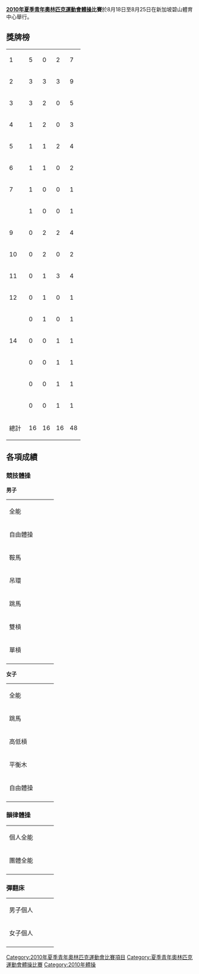 {{noteTA|G1=Sports}}
'''[[2010年夏季青年奧林匹克運動會|2010年夏季青年奧林匹克運動會]][[體操|體操]]比賽'''於8月18日至8月25日在新加坡碧山體育中心舉行。

==獎牌榜==
{| {{RankedMedalTable}}
|-
| 1 ||align=left| {{flagIOCteam|RUS|2010年夏季青年}} || 5 || 0 || 2 || 7
|-
| 2 ||align=left| {{flagIOCteam|CHN|2010年夏季青年}} || 3 || 3 || 3 || 9
|-
| 3 ||align=left| {{flagIOCteam|UKR|2010年夏季青年}} || 3 || 2 || 0 || 5
|-
| 4 ||align=left| {{flagIOCteam|ROU|2010年夏季青年}} || 1 || 2 || 0 || 3
|-
| 5 ||align=left| {{flagIOCteam|JPN|2010年夏季青年}} || 1 || 1 || 2 || 4
|-
| 6 ||align=left| {{flagIOCteam|GBR|2010年夏季青年}} || 1 || 1 || 0 || 2
|-
| 7 ||align=left| {{flagIOCteam|CUB|2010年夏季青年}} || 1 || 0 || 0 || 1
|-
|   ||align=left| {{flagIOCteam|MGL|2010年夏季青年}} || 1 || 0 || 0 || 1
|-
| 9 ||align=left| {{flagIOCteam|ESP|2010年夏季青年}} || 0 || 2 || 2 || 4
|-
| 10 ||align=left| {{flagIOCteam|BLR|2010年夏季青年}} || 0 || 2 || 0 || 2
|-
| 11 ||align=left| {{flagIOCteam|ITA|2010年夏季青年}} || 0 || 1 || 3 || 4
|-
| 12 ||align=left| {{flagIOCteam|TUR|2010年夏季青年}} || 0 || 1 || 0 || 1
|-
|   ||align=left| {{flagIOCteam|EGY|2010年夏季青年}} || 0 || 1 || 0 || 1
|-
| 14 ||align=left| {{flagIOCteam|SWE|2010年夏季青年}} || 0 || 0 || 1 || 1
|-
|    ||align=left| {{flagIOCteam|AUS|2010年夏季青年}} || 0 || 0 || 1 || 1
|-
|    ||align=left| {{flagIOCteam|GER|2010年夏季青年}} || 0 || 0 || 1 || 1
|-
|    ||align=left| {{flagIOCteam|CAN|2010年夏季青年}} || 0 || 0 || 1 || 1
|- class="sortbottom"
!colspan=2| 總計 || 16 || 16 || 16 || 48
|}

==各項成績==
===競技體操===
'''男子'''
{| {{MedalistTable}}
|-
| 全能
| {{flagIOCmedalist|[[神本雄也|神本雄也]]|JPN|2010年夏季青年}}
| {{flagIOCmedalist|[[Oleg_Stepko|Oleg Stepko]]|UKR|2010年夏季青年}}
| {{flagIOCmedalist|[[朱曉冬|朱曉冬]]|CHN|2010年夏季青年}}
|-
| 自由體操
| {{flagIOCmedalist|[[Ernesto_Vila_Sarria|Ernesto Vila Sarria]]|CUB|2010年夏季青年}}
| {{flagIOCmedalist|[[Oleg_Stepko|Oleg Stepko]]|UKR|2010年夏季青年}}
| {{flagIOCmedalist|[[朱曉冬|朱曉冬]]|CHN|2010年夏季青年}}
|-
| 鞍馬
| {{flagIOCmedalist|[[Oleg_Stepko|Oleg Stepko]]|UKR|2010年夏季青年}}
| {{flagIOCmedalist|[[山姆·歐德漢姆|山姆·歐德漢姆]]|GBR|2010年夏季青年}}
| {{flagIOCmedalist|[[Daniil_Kazachkov|Daniil Kazachkov]]|RUS|2010年夏季青年}}
|-
| 吊環
| {{flagIOCmedalist|[[Andrei_Muntean|Andrei Muntean]]|ROU|2010年夏季青年}}
| {{flagIOCmedalist|[[神本雄也|神本雄也]]|JPN|2010年夏季青年}}
| {{flagIOCmedalist|[[Nestor_Abad|Nestor Abad]]|ESP|2010年夏季青年}}
|-
| 跳馬
| {{flagIOCmedalist|[[Ganbat_Erdenebold|Ganbat Erdenebold]]|MGL|2010年夏季青年}}
| {{flagIOCmedalist|[[費爾哈特·阿勒詹|費爾哈特·阿勒詹]]|TUR|2010年夏季青年}}
| {{flagIOCmedalist|[[Nestor_Abad|Nestor Abad]]|ESP|2010年夏季青年}}
|-
| 雙槓
| {{flagIOCmedalist|[[Oleg_Stepko|Oleg Stepko]]|UKR|2010年夏季青年}}
| {{flagIOCmedalist|[[Andrei_Muntean|Andrei Muntean]]|ROU|2010年夏季青年}}
| {{flagIOCmedalist|[[Ludovico_Edalli|Ludovico Edalli]]|ITA|2010年夏季青年}}
|-
| 單槓
| {{flagIOCmedalist|[[山姆·歐德漢姆|山姆·歐德漢姆]]|GBR|2010年夏季青年}}
| {{flagIOCmedalist|[[Nestor_Abad|Nestor Abad]]|ESP|2010年夏季青年}}
| {{flagIOCmedalist|[[朱曉冬|朱曉冬]]|CHN|2010年夏季青年}}
|-
|}

'''女子'''

{| {{MedalistTable}}
|-
| 全能
| {{flagIOCmedalist|[[维多利亚·科莫娃|维多利亚·科莫娃]]|RUS|2010年夏季青年}}
| {{flagIOCmedalist|[[譚思欣|譚思欣]]|CHN|2010年夏季青年}}
| {{flagIOCmedalist|[[Carlotta_Ferlito|Carlotta Ferlito]]|ITA|2010年夏季青年}}
|-
| 跳馬
| {{flagIOCmedalist|[[维多利亚·科莫娃|维多利亚·科莫娃]]|RUS|2010年夏季青年}}
| {{flagIOCmedalist|[[Maria_Vargas|Maria Vargas]]|ESP|2010年夏季青年}}
| {{flagIOCmedalist|[[Carlotta_Ferlito|Carlotta Ferlito]]|ITA|2010年夏季青年}}
|-
| 高低槓
| {{flagIOCmedalist|[[维多利亚·科莫娃|维多利亚·科莫娃]]|RUS|2010年夏季青年}}
| {{flagIOCmedalist|[[譚思欣|譚思欣]]|CHN|2010年夏季青年}}
| {{flagIOCmedalist|[[Jonna_Adlerteg|Jonna Adlerteg]]|SWE|2010年夏季青年}}
|-
| 平衡木
| {{flagIOCmedalist|[[譚思欣|譚思欣]]|CHN|2010年夏季青年}}
| {{flagIOCmedalist|[[Carlotta_Ferlito|Carlotta Ferlito]]|ITA|2010年夏季青年}}
| {{flagIOCmedalist|[[Angela_Donald|Angela Donald]]|AUS|2010年夏季青年}}
|-
| 自由體操
| {{flagIOCmedalist|[[譚思欣|譚思欣]]|CHN|2010年夏季青年}}
| {{flagIOCmedalist|[[迪亚娜·布利马尔|迪亚娜·布利马尔]]|ROU|2010年夏季青年}}
| {{flagIOCmedalist|[[維多利亞·科莫娃|維多利亞·科莫娃]]|RUS|2010年夏季青年}}
|-
|}

===韻律體操===

{| {{MedalistTable}}
|-
| 個人全能
| {{flagIOCmedalist|[[Alexandra_Merkulova|Alexandra Merkulova]]|RUS|2010年夏季青年}}
| {{flagIOCmedalist|[[Aryna_Sharapa|Aryna Sharapa]]|BLR|2010年夏季青年}}
| {{flagIOCmedalist|[[Jana_Berezko-Marggrander|Jana Berezko-Marggrander]]|GER|2010年夏季青年}}
|-
| 團體全能
| {{FlagIOCteam|RUS|2010年夏季青年}}
| {{FlagIOCteam|EGY|2010年夏季青年}}
| {{FlagIOCteam|CAN|2010年夏季青年}}
|-
|}

===彈翻床===

{| {{MedalistTable}}
|-
| 男子個人
| {{flagIOCmedalist|[[Oleksandr_Satin|Oleksandr Satin]]|UKR|2010年夏季青年}}
| {{flagIOCmedalist|[[何宇翔|何宇翔]]|CHN|2010年夏季青年}}
| {{flagIOCmedalist|[[棟朝銀河|棟朝銀河]]|JPN|2010年夏季青年}}
|-
| 女子個人
| {{flagIOCmedalist|[[董钰|董钰]]|CHN|2010年夏季青年}} 
| {{flagIOCmedalist|[[Sviatlana_Makshtrova|Sviatlana Makshtrova]]|BLR|2010年夏季青年}} 
| {{flagIOCmedalist|[[土井畑知里|土井畑知里]]|JPN|2010年夏季青年}}
|-
|}

{{2010年夏季青年奧林匹克運動會項目}}
{{青年奧林匹克運動會體操比賽}}
[[Category:2010年夏季青年奧林匹克運動會比賽項目|Category:2010年夏季青年奧林匹克運動會比賽項目]]
[[Category:夏季青年奧林匹克運動會體操比賽|Category:夏季青年奧林匹克運動會體操比賽]]
[[Category:2010年體操|Category:2010年體操]]